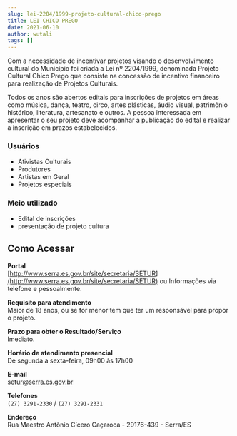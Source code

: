 ```yaml
---
slug: lei-2204/1999-projeto-cultural-chico-prego
title: LEI CHICO PREGO
date: 2021-06-10
author: wutali
tags: []
---
```

Com a necessidade de incentivar projetos visando o desenvolvimento cultural do Município foi criada a Lei nº 2204/1999, denominada Projeto Cultural Chico Prego que consiste na concessão de incentivo financeiro para realização de Projetos Culturais.

Todos os anos são abertos editais para inscrições de projetos em áreas como música, dança, teatro, circo, artes plásticas, áudio visual, patrimônio histórico, literatura, artesanato e outros. A pessoa interessada em apresentar o seu projeto deve acompanhar a publicação do edital e realizar a inscrição em prazos estabelecidos.

### Usuários

* Ativistas Culturais
* Produtores
* Artistas em Geral
* Projetos especiais

### Meio utilizado

* Edital de inscrições
* presentação de projeto cultura

## Como Acessar

**Portal**\
[http://www.serra.es.gov.br/site/secretaria/SETUR](http://www.serra.es.gov.br/site/secretaria/SETUR) ou Informações via telefone e pessoalmente.

**Requisito para atendimento**\
Maior de 18 anos, ou se for menor tem que ter um responsável para propor o projeto.

**Prazo para obter o Resultado/Serviço**\
Imediato.

**Horário de atendimento presencial**\
De segunda a sexta-feira, 09h00 às 17h00

**E-mail**\
[setur@serra.es.gov.br]()

**Telefones**\
`(27) 3291-2330` / `(27) 3291-2331`

**Endereço**\
Rua Maestro Antônio Cícero Caçaroca  - 29176-439 - Serra/ES